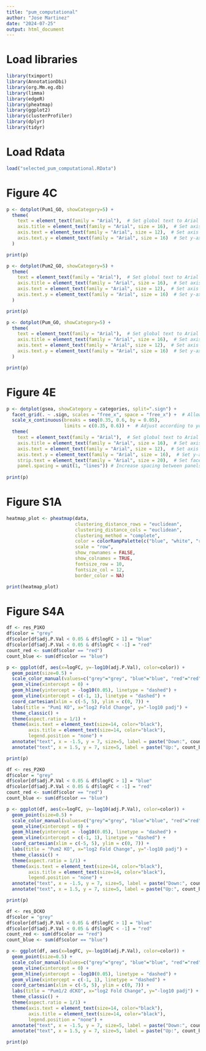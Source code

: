 ```yaml
---
title: "pum_computational"
author: "Jose Martinez"
date: "2024-07-25"
output: html_document
---
```



# Load libraries
```r
library(tximport)
library(AnnotationDbi)
library(org.Mm.eg.db)
library(limma)
library(edgeR)
library(pheatmap)
library(ggplot2)
library(clusterProfiler)
library(dplyr)
library(tidyr)
```

# Load Rdata
```r
load("selected_pum_computational.RData")
```

# Figure 4C
```r
p <- dotplot(Pum1_GO, showCategory=5) + 
  theme(
    text = element_text(family = "Arial"),  # Set global text to Arial
    axis.title = element_text(family = "Arial", size = 16),  # Set axis titles to Arial and size 14
    axis.text = element_text(family = "Arial", size = 12),  # Set axis text to Arial and size 12
    axis.text.y = element_text(family = "Arial", size = 16)  # Set y-axis text (GO terms) to Arial and size 16
  )

print(p)
```
```r
p <- dotplot(Pum2_GO, showCategory=5) + 
  theme(
    text = element_text(family = "Arial"),  # Set global text to Arial
    axis.title = element_text(family = "Arial", size = 16),  # Set axis titles to Arial and size 14
    axis.text = element_text(family = "Arial", size = 12),  # Set axis text to Arial and size 12
    axis.text.y = element_text(family = "Arial", size = 16)  # Set y-axis text (GO terms) to Arial and size 16
  )

print(p)
```
```r
p <- dotplot(Pum_GO, showCategory=5) + 
  theme(
    text = element_text(family = "Arial"),  # Set global text to Arial
    axis.title = element_text(family = "Arial", size = 16),  # Set axis titles to Arial and size 14
    axis.text = element_text(family = "Arial", size = 12),  # Set axis text to Arial and size 12
    axis.text.y = element_text(family = "Arial", size = 16)  # Set y-axis text (GO terms) to Arial and size 16
  )

print(p)
```
# Figure 4E
```r
p <- dotplot(gsea, showCategory = categories, split=".sign") + 
  facet_grid(. ~ .sign, scales = "free_x", space = "free_x") +  # Allow free space adjustment
  scale_x_continuous(breaks = seq(0.35, 0.6, by = 0.05), 
                     limits = c(0.35, 0.6)) +  # Adjust according to your specific data ranges
  theme(
    text = element_text(family = "Arial"),  # Set global text to Arial
    axis.title = element_text(family = "Arial", size = 16),  # Set axis titles to Arial and size 16
    axis.text = element_text(family = "Arial", size = 12),  # Set axis text to Arial and size 12
    axis.text.y = element_text(family = "Arial", size = 16),  # Set y-axis text (GO terms) to Arial and size 16
    strip.text = element_text(family = "Arial", size = 20),  # Set facet title text to Arial and size 20
    panel.spacing = unit(1, "lines")) # Increase spacing between panels
  
print(p)
```
# Figure S1A
```r
heatmap_plot <- pheatmap(data, 
                         clustering_distance_rows = "euclidean", 
                         clustering_distance_cols = "euclidean",
                         clustering_method = "complete", 
                         color = colorRampPalette(c("blue", "white", "red"))(255),
                         scale = "row",
                         show_rownames = FALSE,
                         show_colnames = TRUE,
                         fontsize_row = 10,
                         fontsize_col = 12,
                         border_color = NA)

print(heatmap_plot)
```

# Figure S4A
```r
df <- res_P1KO
df$color = "grey"
df$color[df$adj.P.Val < 0.05 & df$logFC > 1] = "blue"
df$color[df$adj.P.Val < 0.05 & df$logFC < -1] = "red"
count_red <- sum(df$color == "red")
count_blue <- sum(df$color == "blue")

p <- ggplot(df, aes(x=logFC, y=-log10(adj.P.Val), color=color)) + 
  geom_point(size=0.5) + 
  scale_color_manual(values=c("grey"="grey", "blue"="blue", "red"="red")) +
  geom_vline(xintercept = 0) +
  geom_hline(yintercept = -log10(0.05), linetype = "dashed") +
  geom_vline(xintercept = c(-1, 1), linetype = "dashed") +
  coord_cartesian(xlim = c(-5, 5), ylim = c(0, 7)) + 
  labs(title = "Pum1 KO", x="log2 Fold Change", y="-log10 padj") +
  theme_classic() +
  theme(aspect.ratio = 1/1) +
  theme(axis.text = element_text(size=14, color="black"), 
        axis.title = element_text(size=14, color="black"),
        legend.position = "none") +
  annotate("text", x = -1.5, y = 7, size=5, label = paste("Down:", count_red), color="red", hjust=1) +
  annotate("text", x = 1.5, y = 7, size=5, label = paste("Up:", count_blue), color="blue", hjust=0)

print(p)
```

```r
df <- res_P2KO
df$color = "grey"
df$color[df$adj.P.Val < 0.05 & df$logFC > 1] = "blue"
df$color[df$adj.P.Val < 0.05 & df$logFC < -1] = "red"
count_red <- sum(df$color == "red")
count_blue <- sum(df$color == "blue")

p <- ggplot(df, aes(x=logFC, y=-log10(adj.P.Val), color=color)) + 
  geom_point(size=0.5) + 
  scale_color_manual(values=c("grey"="grey", "blue"="blue", "red"="red")) +
  geom_vline(xintercept = 0) +
  geom_hline(yintercept = -log10(0.05), linetype = "dashed") +
  geom_vline(xintercept = c(-1, 1), linetype = "dashed") +
  coord_cartesian(xlim = c(-5, 5), ylim = c(0, 7)) + 
  labs(title = "Pum2 KO", x="log2 Fold Change", y="-log10 padj") +
  theme_classic() +
  theme(aspect.ratio = 1/1) +
  theme(axis.text = element_text(size=14, color="black"), 
        axis.title = element_text(size=14, color="black"),
        legend.position = "none") +
  annotate("text", x = -1.5, y = 7, size=5, label = paste("Down:", count_red), color="red", hjust=1) +
  annotate("text", x = 1.5, y = 7, size=5, label = paste("Up:", count_blue), color="blue", hjust=0)

print(p)
```

```r
df <- res_DCKO
df$color = "grey"
df$color[df$adj.P.Val < 0.05 & df$logFC > 1] = "blue"
df$color[df$adj.P.Val < 0.05 & df$logFC < -1] = "red"
count_red <- sum(df$color == "red")
count_blue <- sum(df$color == "blue")

p <- ggplot(df, aes(x=logFC, y=-log10(adj.P.Val), color=color)) + 
  geom_point(size=0.5) + 
  scale_color_manual(values=c("grey"="grey", "blue"="blue", "red"="red")) +
  geom_vline(xintercept = 0) +
  geom_hline(yintercept = -log10(0.05), linetype = "dashed") +
  geom_vline(xintercept = c(-1, 1), linetype = "dashed") +
  coord_cartesian(xlim = c(-5, 5), ylim = c(0, 7)) + 
  labs(title = "Pum1/2 dCKO", x="log2 Fold Change", y="-log10 padj") +
  theme_classic() +
  theme(aspect.ratio = 1/1) +
  theme(axis.text = element_text(size=14, color="black"), 
        axis.title = element_text(size=14, color="black"),
        legend.position = "none") +
  annotate("text", x = -1.5, y = 7, size=5, label = paste("Down:", count_red), color="red", hjust=1) +
  annotate("text", x = 1.5, y = 7, size=5, label = paste("Up:", count_blue), color="blue", hjust=0)

print(p)
```
